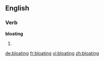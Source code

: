 ==English==

===Verb===
'''bloating'''

# {{present participle of|bloat}}

[[de:bloating]]
[[fr:bloating]]
[[vi:bloating]]
[[zh:bloating]]